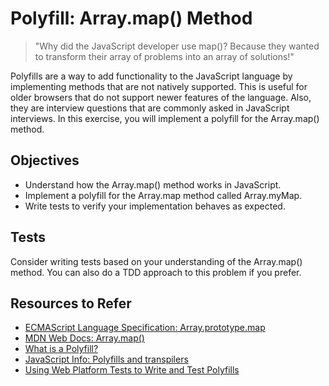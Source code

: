 
# Polyfill: Array.map() Method

> "Why did the JavaScript developer use map()? Because they wanted to transform their array of problems into an array of solutions!"

Polyfills are a way to add functionality to the JavaScript language by implementing methods that are not natively supported. This is useful for older browsers that do not support newer features of the language. Also, they are interview questions that are commonly asked in JavaScript interviews. In this exercise, you will implement a polyfill for the Array.map() method.

## Objectives

- Understand how the Array.map() method works in JavaScript.
- Implement a polyfill for the Array.map method called Array.myMap.
- Write tests to verify your implementation behaves as expected.

## Tests

Consider writing tests based on your understanding of the Array.map() method. You can also do a TDD approach to this problem if you prefer.

## Resources to Refer

- [ECMAScript Language Specification: Array.prototype.map](https://tc39.es/ecma262/multipage/indexed-collections.html#sec-array.prototype.map)
- [MDN Web Docs: Array.map()](https://developer.mozilla.org/en-US/docs/Web/JavaScript/Reference/Global_Objects/Array/map)
- [What is a Polyfill?](https://remysharp.com/2010/10/08/what-is-a-polyfill)
- [JavaScript Info: Polyfills and transpilers](https://javascript.info/polyfills)
- [Using Web Platform Tests to Write and Test Polyfills](https://www.oddbird.net/2023/05/01/web-platform-tests-polyfills/)
